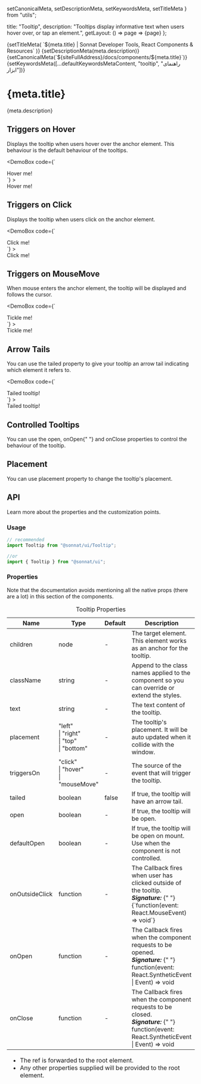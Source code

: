   setCanonicalMeta,
  setDescriptionMeta,
  setKeywordsMeta,
  setTitleMeta
} from "utils";

  title: "Tooltip",
  description:
    "Tooltips display informative text when users hover over, or tap an element.",
  getLayout: () => page => <WithSidebar>{page}</WithSidebar>
};

<Head>
  {setTitleMeta(
    `${meta.title} | Sonnat Developer Tools, React Components & Resources`
  )}
  {setDescriptionMeta(meta.description)}
  {setCanonicalMeta(`${siteFullAddress}/docs/components/${meta.title}`)}
  {setKeywordsMeta([...defaultKeywordsMetaContent, "tooltip", "راهنمای ابزار"])}
</Head>

<h1>
  <span>{meta.title}</span>
  <AnchorButton anchorId="overview" />
  <PageEditButton href={`pages/docs/components/${meta.title}.mdx`} />
</h1>

<p>{meta.description}</p>

<h2>
  <span>Triggers on Hover</span>
  <AnchorButton anchorId="triggers-on-hover" />
</h2>

<p>
  Displays the tooltip when users hover over the anchor element. This behaviour
  is the default behaviour of the tooltips.
</p>

<DemoBox
  code={`<Tooltip text="The informative text!">
  <div>Hover me!</div>
</Tooltip>`}
>
  <Tooltip text="The informative text!">
    <div>Hover me!</div>
  </Tooltip>
</DemoBox>

<h2>
  <span>Triggers on Click</span>
  <AnchorButton anchorId="triggers-on-click" />
</h2>

<p>Displays the tooltip when users click on the anchor element.</p>

<DemoBox
  code={`<Tooltip text="The informative text!" triggersOn="click">
  <div>Click me!</div>
</Tooltip>`}
>
  <Tooltip text="The informative text!" triggersOn="click">
    <div>Click me!</div>
  </Tooltip>
</DemoBox>

<h2>
  <span>Triggers on MouseMove</span>
  <AnchorButton anchorId="triggers-on-mousemove" />
</h2>

<p>
  When mouse enters the anchor element, the tooltip will be displayed and
  follows the cursor.
</p>

<DemoBox
  code={`<Tooltip text="The informative text!" triggersOn="mouseMove">
  <div>Tickle me!</div>
</Tooltip>`}
>
  <Tooltip text="The informative text!" triggersOn="mouseMove">
    <div id="tickle-anchor">Tickle me!</div>
  </Tooltip>
</DemoBox>

<h2>
  <span>Arrow Tails</span>
  <AnchorButton anchorId="arrow-tails" />
</h2>

<p>
  You can use the <inlineCode>tailed</inlineCode> property to give your tooltip
  an arrow tail indicating which element it refers to.
</p>

<DemoBox
  code={`<Tooltip text="The informative text!" tailed>
  <div>Tailed tooltip!</div>
</Tooltip>`}
>
  <Tooltip text="The informative text!" tailed>
    <div>Tailed tooltip!</div>
  </Tooltip>
</DemoBox>

<h2>
  <span>Controlled Tooltips</span>
  <AnchorButton anchorId="controlled-tooltips" />
</h2>

<p>
  You can use the <inlineCode>open</inlineCode>, <inlineCode>onOpen</inlineCode>{" "}
  and <inlineCode>onClose</inlineCode> properties to control the behaviour of
  the tooltip.
</p>

<TooltipControllingDemo />

<h2>
  <span>Placement</span>
  <AnchorButton anchorId="placement" />
</h2>

<p>
  You can use <inlineCode>placement</inlineCode> property to change the
  tooltip's placement.
</p>

<TooltipPlacementDemo />

<h2>
  <span>API</span>
  <AnchorButton anchorId="api" />
</h2>

<p>Learn more about the properties and the customization points.</p>

<h3>
  <span>Usage</span>
  <AnchorButton anchorId="usage" />
</h3>

```typescript
// recommended
import Tooltip from "@sonnat/ui/Tooltip";

//or
import { Tooltip } from "@sonnat/ui";
```

<h3>
  <span>Properties</span>
  <AnchorButton anchorId="properties" />
</h3>

<p>
  Note that the documentation avoids mentioning all the native props (there are
  a lot) in this section of the components.
</p>

<table cols={4}>
  <caption>Tooltip Properties</caption>
  <thead>
    <tr>
      <th>Name</th>
      <th>Type</th>
      <th>Default</th>
      <th>Description</th>
    </tr>
  </thead>
  <tbody>
    <tr>
      <td>children</td>
      <td>node</td>
      <td>-</td>
      <td>
        The target element. This element works as an anchor for the tooltip.
      </td>
    </tr>
    <tr>
      <td>className</td>
      <td>string</td>
      <td>-</td>
      <td>
        Append to the class names applied to the component so you can override
        or extend the styles.
      </td>
    </tr>
    <tr>
      <td>text</td>
      <td>string</td>
      <td>-</td>
      <td>The text content of the tooltip.</td>
    </tr>
    <tr>
      <td>placement</td>
      <td>
        "left"
        <br />
        | "right"
        <br />| "top"
        <br />| "bottom"
      </td>
      <td>-</td>
      <td>
        The tooltip's placement. It will be auto updated when it collide with
        the window.
      </td>
    </tr>
    <tr>
      <td>triggersOn</td>
      <td>
        "click"
        <br />
        | "hover"
        <br />| "mouseMove"
      </td>
      <td>-</td>
      <td>The source of the event that will trigger the tooltip.</td>
    </tr>
    <tr>
      <td>tailed</td>
      <td>boolean</td>
      <td>false</td>
      <td>
        If <inlineCode>true</inlineCode>, the tooltip will have an arrow tail.
      </td>
    </tr>
    <tr>
      <td>open</td>
      <td>boolean</td>
      <td>-</td>
      <td>
        If <inlineCode>true</inlineCode>, the tooltip will be open.
      </td>
    </tr>
    <tr>
      <td>defaultOpen</td>
      <td>boolean</td>
      <td>-</td>
      <td>
        If <inlineCode>true</inlineCode>, the tooltip will be open on mount. Use
        when the component is not controlled.
      </td>
    </tr>
    <tr>
      <td>onOutsideClick</td>
      <td>function</td>
      <td>-</td>
      <td>
        The Callback fires when user has clicked outside of the tooltip.
        <br />
        <em>
          <strong>Signature:</strong>
        </em>{" "}
        <inlineCode>
          {`function(event: React.MouseEvent<HTMLElement, MouseEvent>) => void`}
        </inlineCode>
      </td>
    </tr>
    <tr>
      <td>onOpen</td>
      <td>function</td>
      <td>-</td>
      <td>
        The Callback fires when the component requests to be opened.
        <br />
        <em>
          <strong>Signature:</strong>
        </em>{" "}
        <inlineCode>
          function(event: React.SyntheticEvent | Event) => void
        </inlineCode>
      </td>
    </tr>
    <tr>
      <td>onClose</td>
      <td>function</td>
      <td>-</td>
      <td>
        The Callback fires when the component requests to be closed.
        <br />
        <em>
          <strong>Signature:</strong>
        </em>{" "}
        <inlineCode>
          function(event: React.SyntheticEvent | Event) => void
        </inlineCode>
      </td>
    </tr>
  </tbody>
  <tfoot>
    <tr>
      <td colSpan="4">
        <ul>
          <li>
            The <inlineCode>ref</inlineCode> is forwarded to the root element.
          </li>
          <li>
            Any other properties supplied will be provided to the root element.
          </li>
        </ul>
      </td>
    </tr>
  </tfoot>
</table>
